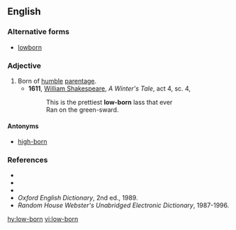 ==English==

===Alternative forms===
* [[lowborn]]

===Adjective===
{{en-adj|head=[[low]]-[[born]]}}

# Born of [[humble]] [[parentage]].
#* '''1611''', [[w:William_Shakespeare|William Shakespeare]], ''A Winter's Tale'', act 4, sc. 4,
#*: This is the prettiest '''low-born''' lass that ever
#*: Ran on the green-sward.

====Antonyms====
* [[high-born]]

===References===
* {{R:Webster 1828}}
* {{R:Webster 1913|lowborn}}
* {{R:Dictionary.com|lowborn}}
* ''Oxford English Dictionary'', 2nd ed., 1989.
* ''Random House Webster's Unabridged Electronic Dictionary'', 1987-1996.

[[hy:low-born]]
[[vi:low-born]]
